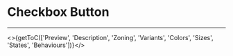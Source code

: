 

<Meta title="UI Components/Checkbox/Checkbox Button [atom]/Overview" />

# Checkbox Button
---

<>{getToC(['Preview', 'Description', 'Zoning', 'Variants', 'Colors', 'Sizes', 'States', 'Behaviours'])}</>

<DesignCheckboxButton />
